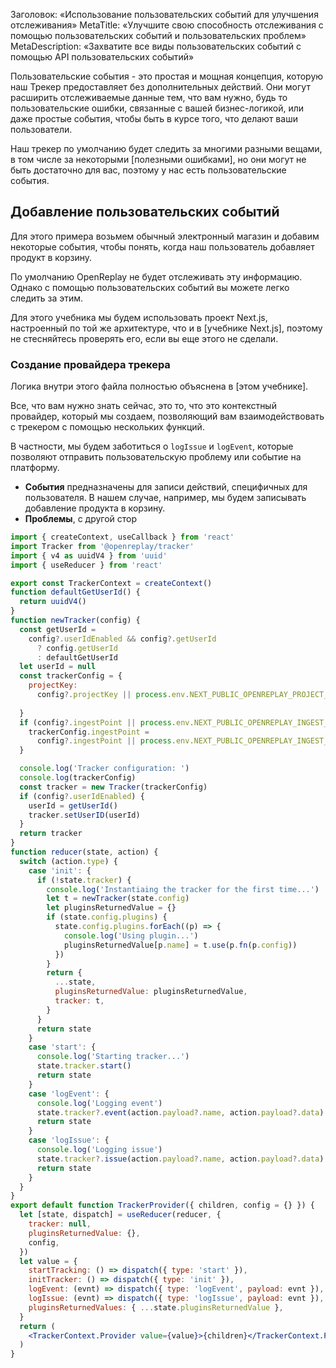 Заголовок: «Использование пользовательских событий для улучшения отслеживания»
MetaTitle: «Улучшите свою способность отслеживания с помощью пользовательских событий и пользовательских проблем»
MetaDescription: «Захватите все виды пользовательских событий с помощью API пользовательских событий»

Пользовательские события - это простая и мощная концепция, которую наш Трекер предоставляет без дополнительных действий.
Они могут расширить отслеживаемые данные тем, что вам нужно, будь то пользовательские ошибки, связанные с вашей бизнес-логикой, или даже простые события, чтобы быть в курсе того, что делают ваши пользователи.

Наш трекер по умолчанию будет следить за многими разными вещами, в том числе за некоторыми [полезными ошибками], но они могут не быть достаточно для вас, поэтому у нас есть пользовательские события.

## Добавление пользовательских событий

Для этого примера возьмем обычный электронный магазин и добавим некоторые события, чтобы понять, когда наш пользователь добавляет продукт в корзину.

По умолчанию OpenReplay не будет отслеживать эту информацию. Однако с помощью пользовательских событий вы можете легко следить за этим.

Для этого учебника мы будем использовать проект Next.js, настроенный по той же архитектуре, что и в [учебнике Next.js], поэтому не стесняйтесь проверять его, если вы еще этого не сделали.

### Создание провайдера трекера

Логика внутри этого файла полностью объяснена в [этом учебнике].

Все, что вам нужно знать сейчас, это то, что это контекстный провайдер, который мы создаем, позволяющий вам взаимодействовать с трекером с помощью нескольких функций.

В частности, мы будем заботиться о `logIssue` и `logEvent`, которые позволяют отправить пользовательскую проблему или событие на платформу.

- **События** предназначены для записи действий, специфичных для пользователя. В нашем случае, например, мы будем записывать добавление продукта в корзину.
- **Проблемы**, с другой стор
```jsx
import { createContext, useCallback } from 'react'
import Tracker from '@openreplay/tracker'
import { v4 as uuidV4 } from 'uuid'
import { useReducer } from 'react'

export const TrackerContext = createContext()
function defaultGetUserId() {
  return uuidV4()
}
function newTracker(config) {
  const getUserId =
    config?.userIdEnabled && config?.getUserId
      ? config.getUserId
      : defaultGetUserId
  let userId = null
  const trackerConfig = {
    projectKey:
      config?.projectKey || process.env.NEXT_PUBLIC_OPENREPLAY_PROJECT_KEY,
 
  }
  if (config?.ingestPoint || process.env.NEXT_PUBLIC_OPENREPLAY_INGEST_POINT) {
    trackerConfig.ingestPoint =
      config?.ingestPoint || process.env.NEXT_PUBLIC_OPENREPLAY_INGEST_POINT
  }

  console.log('Tracker configuration: ')
  console.log(trackerConfig)
  const tracker = new Tracker(trackerConfig)
  if (config?.userIdEnabled) {
    userId = getUserId()
    tracker.setUserID(userId)
  }
  return tracker
}
function reducer(state, action) {
  switch (action.type) {
    case 'init': {
      if (!state.tracker) {
        console.log('Instantiaing the tracker for the first time...')
        let t = newTracker(state.config)
        let pluginsReturnedValue = {}
        if (state.config.plugins) {
          state.config.plugins.forEach((p) => {
            console.log('Using plugin...')
            pluginsReturnedValue[p.name] = t.use(p.fn(p.config))
          })
        }
        return {
          ...state,
          pluginsReturnedValue: pluginsReturnedValue,
          tracker: t,
        }
      }
      return state
    }
    case 'start': {
      console.log('Starting tracker...')
      state.tracker.start()
      return state
    }
    case 'logEvent': {
      console.log('Logging event')
      state.tracker?.event(action.payload?.name, action.payload?.data)
      return state
    }
    case 'logIssue': {
      console.log('Logging issue')
      state.tracker?.issue(action.payload?.name, action.payload?.data)
      return state
    }
  }
}
export default function TrackerProvider({ children, config = {} }) {
  let [state, dispatch] = useReducer(reducer, {
    tracker: null,
    pluginsReturnedValue: {},
    config,
  })
  let value = {
    startTracking: () => dispatch({ type: 'start' }),
    initTracker: () => dispatch({ type: 'init' }),
    logEvent: (evnt) => dispatch({ type: 'logEvent', payload: evnt }),
    logIssue: (evnt) => dispatch({ type: 'logIssue', payload: evnt }),
    pluginsReturnedValues: { ...state.pluginsReturnedValue },
  }
  return (
    <TrackerContext.Provider value={value}>{children}</TrackerContext.Provider>
  )
}
```
